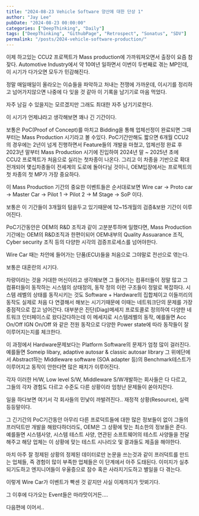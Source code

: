 ```yaml
---
title: "2024-08-23 Vehicle Software 양산에 대한 단상 1"
author: "Jay Lee"
pubDate: "2024-08-23 00:00:00"
categories: ["DeepThinking", "Daily"]
tags: ["DeepThinking", "GithubPage", "Retrospect", "Sonatus", "SDV"]
permalink: "/posts/2024-vehicle-software-production/"
---
```



이제 하고있는 CCU2 프로젝트가 Mass production에 가까워져오면서 출장이 요즘 참 잦다.
Automotive Industry에서 약 10여년 일하면서 이번이 두번째로 겪는 MP인데, 이 시기가 다가오면 모두가 민감해진다.

정말 매일매일이 올라오는 이슈들을 파악하고 처내는 전쟁에 가까운데, 이시기를 정리하고 넘어가지않으면 나중에 다 잊을 것 같아 이 기록을 남기기로 마음 먹었다.

자주 남길 수 있을지는 모르겠지만 그래도 최대한 자주 남기기로한다.

이 시기가 언제냐라고 생각해보면 꽤나 긴 기간이다.

보통은 PoC(Proof of Concept)를 마치고 Bidding을 통해 업체선정이 완료되면 그때부터는 Mass Production 시기라고 볼 수있다.
PoC기간만해도 짧으면 6개월 CCU2의 경우에는 2년이 넘게 진행하면서 Feature들의 개발을 마쳤고, 업체선정 완료 후 2023년 말부터 Mass Production 시기에 진입하여 2024년 말 ~ 2025년 초에 CCU2 프로젝트가 처음으로 실리는 첫차종이 나온다.
그리고 이 차종을 기반으로 확대전개되어 몇십차종들이 전세계의 도로에 돌아다닐 것이니, OEM입장에서는 프로젝트의 첫 차종의 첫 MP가 가장 중요하다.

이 Mass Production 기간의 중요한 이벤트들은 순서대로보면 Wire car -&gt; Proto car -&gt; Master Car -&gt; Pilot 1 -&gt; Pilot 2 -&gt; M Stage -&gt; SoP 이다.

보통은 이 기간들이 3개월의 텀을두고 있기때문에 12~15개월의 검증&보완 기간이 이루어진다.

PoC기간동안은 OEM의 R&D 조직과 같이 고분분투하며 일했다면, Mass Production기간에는 OEM의 R&D조직과 한편이되어 OEM내부의 Quality Assuarance 조직, Cyber security 조직 등의 다양한 시각의 검증프로세스를 넘어야한다.

Wire Car 때는 차안에 들어가는 단품(ECU)들을 처음으로 그야말로 전선으로 엮는다.

보통은 대혼란의 시기다.

차량이라는 것을 거대한 머신이라고 생각해보면 그 들어가는 컴퓨터들이 정말 많고 그 컴퓨터들이 동작하는 시스템의 상태정의, 동작 정의 이런 구조들이 정말로 복잡하다.
시스템 레벨의 상태를 동작시키는 것도 Software + Hardware의 집합체이고 이들끼리의 동작도 실제로 처음 다 연결해서 해보는 시기기때문에 이때는 네트워크단의 문제를 가장 중점적으로 잡고 넘어간다. 대부분은 진단(Diag)메세지 프로토콜로 정의하여 다양한 네트워크 인터페이스로 왔다갔다하는데 이 메세지로 시스템레벨의 동작, 예를들면  Acc On/Off IGN On/Off 와 같은 전원 동작으로 다양한 Power state에 따라 동작들이 잘 이루어지는지를 체크한다.

이 과정에서 Hardware문제보다는 Platform Software의 문제가 엄청 많이 걸러진다. 예를들면 Someip libary, adaptive autosar & classic autosar library 그 위에단에서 Abstract하는 Middleware software (SOA adapter 등)의 Benchmark테스트가 이루어지고 동작이 안한다면 많은 패치가 이루어진다.

각자 이러한 H/W, Low level S/W, Middleware S/W개발하는 회사들은 다 다르고, 그들의 각자 경험도 다르고 수준도 다른 상황이라 엄청난 문제들이 쏟아지잔다.

일을 하다보면 여기서 각 회사들의 민낯이 까발려진다.. 재정적 상황(Resource), 실력 등등말이다.

그 긴기간의 PoC기간동안 아무리 다른 프로덕트들에 대한 많은 정보들이 없이 그들의 프러덕트만 개발을 해왔다하더라도, OEM은 그 상황에 맞는 최소한의 정보들은 준다. 예를들면 시스템사양, 시스템 테스트 사양, 연관된 소프트웨어의 테스트 사양들을 전달해주고 해당 업체는 이 상황에 맞는 테스트 시나리오 및 결과들도 제출을 해야한다.

마치 아주 잘 정제된 상황의 정제된 데이터로만 논문을 쓰는것과 같이 프러덕트를 만드는 업체들, 즉 경험이 많이 부족한 업체들은 이 단계에서 아주 도태된다. 이미지가 실추되기도하고 엔지니어들이 우울증으로 잠수 혹은 사라지기도하고 별일을 다 겪는다.

이렇게 Wire Car가 이벤트가 빡센 것 같지만 사실 이제까지가 맛뵈기다.

그 이후에 다가오는 Event들은 마라맛이거든....

다음편에 이어서..


